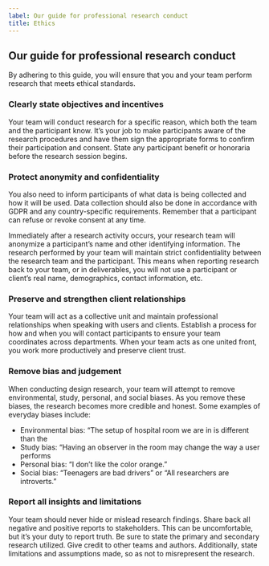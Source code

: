 ```yaml
---
label: Our guide for professional research conduct
title: Ethics
---
```


## Our guide for professional research conduct

By adhering to this guide, you will ensure that you and your team perform research that meets ethical standards.

### Clearly state objectives and incentives

Your team will conduct research for a specific reason, which both the team and the participant know. It’s your job to make participants aware of the research procedures and have them sign the appropriate forms to confirm their participation and consent. State any participant benefit or honoraria before the research session begins.

### Protect anonymity and confidentiality

You also need to inform participants of what data is being collected and how it will be used. Data collection should also be done in accordance with GDPR and any country-specific requirements. Remember that a participant can refuse or revoke consent at any time.

Immediately after a research activity occurs, your research team will anonymize a participant’s name and other identifying information. The research performed by your team will maintain strict confidentiality between the research team and the participant. This means when reporting research back to your team, or in deliverables, you will not use a participant or client’s real name, demographics, contact information, etc.

### Preserve and strengthen client relationships

Your team will act as a collective unit and maintain professional relationships when speaking with users and clients. Establish a process for how and when you will contact participants to ensure your team coordinates across departments. When your team acts as one united front, you work more productively and preserve client trust.

### Remove bias and judgement

When conducting design research, your team will attempt to remove environmental, study, personal, and social biases. As you remove these biases, the research becomes more credible and honest. Some examples of everyday biases include:

- Environmental bias: “The setup of hospital room we are in is different than the
- Study bias: “Having an observer in the room may change the way a user performs
- Personal bias: “I don’t like the color orange.”
- Social bias: “Teenagers are bad drivers” or “All researchers are introverts.”

### Report all insights and limitations

Your team should never hide or mislead research findings. Share back all negative and positive reports to stakeholders. This can be uncomfortable, but it’s your duty to report truth. Be sure to state the primary and secondary research utilized. Give credit to other teams and authors. Additionally, state limitations and assumptions made, so as not to misrepresent the research.
